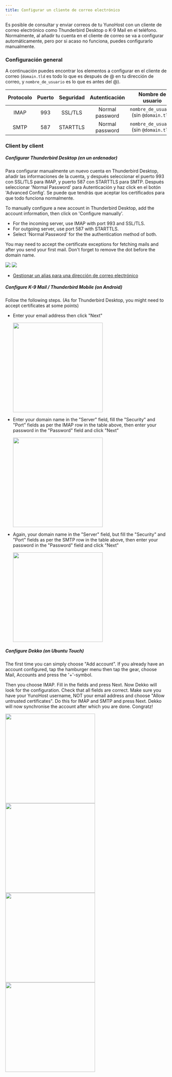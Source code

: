 ```yaml
---
title: Configurar un cliente de correo electrónico
---
```



Es posible de consultar y enviar correos de tu YunoHost con un cliente de correo electrónico como Thunderbird Desktop o K-9 Mail en el teléfono.
Normalmente, al añadir tu cuenta en el cliente de correo se va a configurar automáticamente, pero por si acaso no funciona, puedes configurarlo manualmente.

### Configuración general

A continuación puedes encontrar los elementos a configurar en el cliente de correo (`domain.tld` es todo lo que es después de @ en tu dirección de correo, y `nombre_de_usuario` es lo que es antes del @).

| Protocolo | Puerto | Seguridad | Autenticación  | Nombre de usuario                               |
| :--:     | :-:  | :--:       | :--:            | :--:                                   |
| IMAP     | 993  | SSL/TLS    | Normal password | `nombre_de_usuario` (sin `@domain.tld`) |
| SMTP     | 587  | STARTTLS   | Normal password | `nombre_de_usuario` (sin `@domain.tld`) |

### Client by client

<Tabs>
<TabItem value="thunderbird" label="Mozilla Thunderbird">

##### <SmallInline url='/img/thunderbird.png'/> Configurar Thunderbird Desktop (en un ordenador)

Para configurar manualmente un nuevo cuenta en Thunderbird Desktop, añadir las informaciones de la cuenta, y después seleccionar el puerto 993 con SSL/TLS para IMAP, y puerto 587 con STARTTLS para SMTP. Después seleccionar 'Normal Password' para Autenticación y haz click en el botón 'Advanced Config'. Se puede que tendrás que aceptar los certificados para que todo funciona normalmente.

To manually configure a new account in Thunderbird Desktop, add the account information, then click on 'Configure manually'.

- For the incoming server, use IMAP with port 993 and SSL/TLS.
- For outgoing server, use port 587 with STARTTLS. 
- Select 'Normal Password' for the the authentication method of both. 

You may need to accept the certificate exceptions for fetching mails and after you send your first mail. Don't forget to remove the dot before the domain name.

![](/img/softwares/thunderbird_config_1.png)
![](/img/softwares/thunderbird_config_2.png)

- [Gestionar un alias para una dirección de correo electrónico](https://support.mozilla.org/es/kb/configurar-un-alias-para-una-direccin-de-correo-el)

</TabItem>
<TabItem value="k9" label="K-9 Mail (Thunderbird Mobile)">

##### <SmallInline url='/img/k9mail.png'/> Configure K-9 Mail / Thunderbird Mobile (on Android)

Follow the following steps. (As for Thunderbird Desktop, you might need to accept certificates at some points)

- Enter your email address then click "Next"

  <img src="/img/softwares/thunderbird_mobile_config_1.png" alt='' width="280"/>
- Enter your domain name in the "Server" field, fill the "Security" and "Port" fields as per the IMAP row in the table above, then enter your password in the "Password" field and click "Next"

  <img src="/img/softwares/thunderbird_mobile_config_2.png" alt='' width="280"/>
- Again, your domain name in the "Server" field, but fill the "Security" and "Port" fields as per the SMTP row in the table above, then enter your password in the "Password" field and click "Next"

  <img src="/img/softwares/thunderbird_mobile_config_3.png" alt='' width="280"/>

</TabItem>
<TabItem value="dekko" label="Dekko">

##### <SmallInline url='/img/dekko-app.png'/> Configure Dekko (on Ubuntu Touch)

The first time you can simply choose "Add account". If you already have an account configured, tap the hamburger menu then tap the gear, choose Mail, Accounts and press the '+'-symbol.

Then you choose IMAP. Fill in the fields and press Next. Now Dekko will look for the configuration. Check that all fields are correct. Make sure you have your YunoHost username, NOT your email address and choose "Allow untrusted certificates". Do this for IMAP and SMTP and press Next. Dekko will now synchronise the account after which you are done. Congratz!

<img src="/img/dekko_config_1.png" width="280"/>
<img src="/img/dekko_config_2.png" width="280"/>
<img src="/img/dekko_config_3.png" width="280"/>
<img src="/img/dekko_config_4.png" width="280"/>

</TabItem>
</Tabs>
